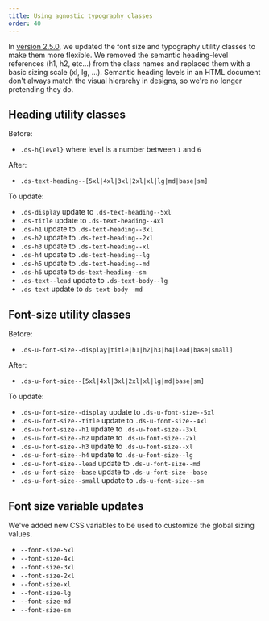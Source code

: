 ```yaml
---
title: Using agnostic typography classes
order: 40
---
```


In [version 2.5.0](https://github.com/CMSgov/design-system/releases/tag/core-2.5.0), we updated the font size and typography utility classes to make them more flexible. We removed the semantic heading-level references (h1, h2, etc...) from the class names and replaced them with a basic sizing scale (xl, lg, &hellip;). Semantic heading levels in an HTML document don't always match the visual hierarchy in designs, so we're no longer pretending they do.

## Heading utility classes

Before:

- `.ds-h{level}` where level is a number between `1` and `6`

After:

- `.ds-text-heading--[5xl|4xl|3xl|2xl|xl|lg|md|base|sm]`

To update:

- `.ds-display` update to `.ds-text-heading--5xl`
- `.ds-title` update to `.ds-text-heading--4xl`
- `.ds-h1` update to `.ds-text-heading--3xl`
- `.ds-h2` update to `.ds-text-heading--2xl`
- `.ds-h3` update to `.ds-text-heading--xl`
- `.ds-h4` update to `.ds-text-heading--lg`
- `.ds-h5` update to `.ds-text-heading--md`
- `.ds-h6` update to `ds-text-heading--sm`
- `.ds-text--lead` update to `.ds-text-body--lg`
- `.ds-text` update to `ds-text-body--md`

## Font-size utility classes

Before:

- `.ds-u-font-size--display|title|h1|h2|h3|h4|lead|base|small]`

After:

- `.ds-u-font-size--[5xl|4xl|3xl|2xl|xl|lg|md|base|sm]`

To update:

- `.ds-u-font-size--display` update to `.ds-u-font-size--5xl`
- `.ds-u-font-size--title` update to `.ds-u-font-size--4xl`
- `.ds-u-font-size--h1` update to `.ds-u-font-size--3xl`
- `.ds-u-font-size--h2` update to `.ds-u-font-size--2xl`
- `.ds-u-font-size--h3` update to `.ds-u-font-size--xl`
- `.ds-u-font-size--h4` update to `.ds-u-font-size--lg`
- `.ds-u-font-size--lead` update to `.ds-u-font-size--md`
- `.ds-u-font-size--base` update to `.ds-u-font-size--base`
- `.ds-u-font-size--small` update to `.ds-u-font-size--sm`

## Font size variable updates

We've added new CSS variables to be used to customize the global sizing values.

- `--font-size-5xl`
- `--font-size-4xl`
- `--font-size-3xl`
- `--font-size-2xl`
- `--font-size-xl`
- `--font-size-lg`
- `--font-size-md`
- `--font-size-sm`
